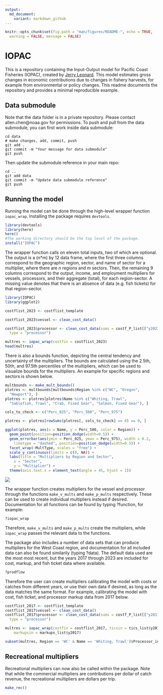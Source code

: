 ```yaml
---
output:
  md_document:
    variant: markdown_github
---
```


```r
knitr::opts_chunk$set(fig.path = "man/figures/README-", echo = TRUE,
  warning = FALSE, message = FALSE)
```

<!-- README.md is generated from README.Rmd. Please edit that file -->

# IOPAC

This is a repository containing the Input-Output model for Pacific Coast Fisheries (IOPAC), created by [Jerry Leonard](https://github.com/allen-chen-noaa-gov/IOPAC_pub/blob/main/inst/leonard_TM.pdf). This model estimates gross changes in economic contributions due to changes in fishery harvests, for example from environmental or policy changes. This readme documents the repository and provides a minimal reproducible example.

## Data submodule
Note that the data folder is in a private repository. Please contact allen.chen@noaa.gov for permissions. To push and pull from the data submodule, you can first work inside data submodule:
```git
cd data
# make changes, add, commit, push
git add .
git commit -m "Your message for data submodule"
git push
```
Then update the submodule reference in your main repo:
```git
cd ..
git add data
git commit -m "Update data submodule reference"
git push
```

## Running the model

Running the model can be done through the high-level wrapper function 
`iopac_wrap`. Installing the package requires `devtools`.

```r
library(devtools)
library(here)
here()
#The working directory should be the top level of the package.
install("IOPAC")
```

The wrapper function calls on eleven total inputs, two of which are optional. The output is a (n*m) by 12 data frame, where the first three columns correspond to the geographic region, sector, and name of sector for a multiplier, where there are _n_ regions and _m_ sectors. Then, the remaining 9 columns correspond to the output, income, and employment multipliers for vessels, processors, and their aggregate (total), for each region-sector. A missing value denotes that there is an absence of data (e.g. fish tickets) for that region-sector.

```r
library(IOPAC)
library(ggplot2)

costflist_2023 <- costflist_template

costflist_2023$vessel <- clean_cost_data()

costflist_2023$processor <- clean_cost_data(sums = costf_P_list[["y2023"]],
  type = "processor")

multres <- iopac_wrap(costfin = costflist_2023)
head(multres)
```

There is also a bounds function, depicting the central tendency and uncertainty of the multipliers. The bounds are calculated using the 2.5th, 50th, and 97.5th percentiles of the multipliers, which can be used to visualize bounds for the multipliers. An example for specific regions and sectors is shown below.

```r
multbounds <- make_mult_bounds()
plotres <- multbounds[multbounds$Region %in% c("WC", "Oregon",
  "Newport"), ]
plotres <- plotres[plotres$Name %in% c("Whiting, Trawl",
  "Sablefish, Trawl", "Crab, Fixed Gear", "Salmon, Fixed Gear"), ]

cols_to_check <- c("Perc_025", "Perc_500", "Perc_975")

plotres <- plotres[rowSums(plotres[, cols_to_check] == 0) == 0, ]

ggplot(plotres, aes(x = Name, y = Perc_500, color = Region)) +
  geom_point(position=position_dodge(width=0.5)) +
  geom_errorbar(aes(ymin = Perc_025, ymax = Perc_975), width = 0.2,
    linetype = "dashed", position=position_dodge(width=0.5)) +
  facet_wrap(~MultType, scales = "free") +
  scale_y_continuous(limits = c(0, NA)) +
  labs(title = "Multipliers by Region and Sector",
    x = "Sector",
    y = "Multiplier") +
  theme(axis.text.x = element_text(angle = 45, hjust = 1)) 
```

![](man/figures/README-unnamed-chunk-5-1.png)

The wrapper function creates multipliers for the vessel and processor through the functions `make_v_mults` and `make_p_mults` respectively. These can be used to create individual multipliers instead if desired. Documentation for all functions can be found by typing ?function, for example:

```r
?iopac_wrap
```

Therefore, `make_v_mults` and `make_p_mults` create the multipliers, while `iopac_wrap` passes the relevant data to the functions.

The package also includes a number of data sets that can produce multipliers for the West Coast region, and documentation for all included data can also be found similarily (typing ?data). The default data used are the most most recent, but the years 2017 through 2023 are included for cost, markup, and fish ticket data where available.

```r
?prodflow
```

Therefore the user can create multipliers calibrating the model with costs or catches from different years, or use their own data if desired, as long as the data matches the same format. For example, calibrating the model with cost, fish ticket, and processor markup data from 2017 below.

```r
costflist_2017 <- costflist_template
costflist_2017$vessel <- clean_cost_data()
costflist_2017$processor <- clean_cost_data(sums = costf_P_list[["y2017"]],
  type = "processor")

multres <- iopac_wrap(costfin = costflist_2017, ticsin = tics_list$y2017,
	markupsin = markups_list$y2017)

subset(multres, Region == 'WC' & Name == 'Whiting, Trawl')$Processor_income
```

## Recreational multipliers

Recreational multipliers can now also be called within the package. Note that while the commercial multipliers are contributions per dollar of catch revenue, the recreational multipliers are dollars per trip.

```r
make_rec()
```